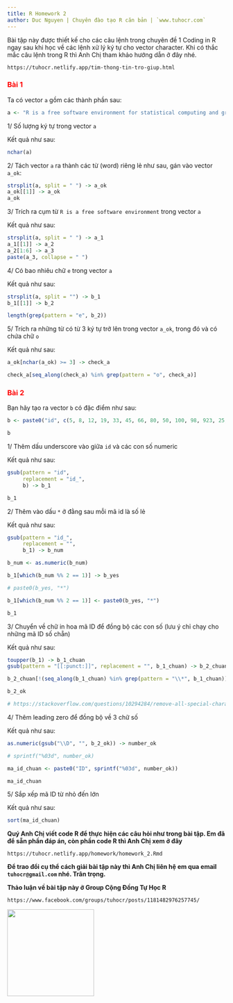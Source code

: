 ```yaml
---
title: R Homework 2
author: Duc Nguyen | Chuyên đào tạo R căn bản | `www.tuhocr.com`
---
```


Bài tập này được thiết kế cho các câu lệnh trong chuyên đề 1 Coding in R ngay sau khi học về các lệnh xử lý ký tự cho vector character. Khi có thắc mắc câu lệnh trong R thì Anh Chị tham khảo hướng dẫn ở đây nhé. 

`https://tuhocr.netlify.app/tim-thong-tin-tro-giup.html`

### [**Bài 1**]{style="color:red"}

Ta có vector `a` gồm các thành phần sau:

```r
a <- "R is a free software environment for statistical computing and graphics"
```

1/ Số lượng ký tự trong vector `a`

Kết quả như sau:

```r
nchar(a)
```

2/ Tách vector `a` ra thành các từ (word) riêng lẻ như sau, gán vào vector `a_ok`:

```r
strsplit(a, split = " ") -> a_ok
a_ok[[1]] -> a_ok
a_ok
```

3/ Trích ra cụm từ `R is a free software environment` trong vector `a`

Kết quả như sau:

```r
strsplit(a, split = " ") -> a_1
a_1[[1]] -> a_2
a_2[1:6] -> a_3
paste(a_3, collapse = " ")
```

4/ Có bao nhiêu chữ `e` trong vector `a`

Kết quả như sau:

```r
strsplit(a, split = "") -> b_1
b_1[[1]] -> b_2

length(grep(pattern = "e", b_2))
```

5/ Trích ra những từ có từ 3 ký tự trở lên trong vector `a_ok`, trong đó và có chứa chữ `o`

Kết quả như sau:

```r
a_ok[nchar(a_ok) >= 3] -> check_a

check_a[seq_along(check_a) %in% grep(pattern = "o", check_a)]
```

### [**Bài 2**]{style="color:red"}

Bạn hãy tạo ra vector `b` có đặc điểm như sau:

```r
b <- paste0("id", c(5, 8, 12, 19, 33, 45, 66, 80, 50, 100, 98, 923, 25, 547))
```

```r
b
```

1/ Thêm dấu underscore vào giữa `id` và các con số numeric

Kết quả như sau:

```r
gsub(pattern = "id",
     replacement = "id_",
     b) -> b_1

b_1
```

2/ Thêm vào dấu `*` ở đằng sau mỗi mã id là số lẻ

Kết quả như sau:

```r
gsub(pattern = "id_",
     replacement = "",
     b_1) -> b_num

b_num <- as.numeric(b_num)

b_1[which(b_num %% 2 == 1)] -> b_yes

# paste0(b_yes, "*")

b_1[which(b_num %% 2 == 1)] <- paste0(b_yes, "*")

b_1
```

3/ Chuyển về chữ in hoa mã ID để đồng bộ các con số (lưu ý chỉ chạy cho những mã ID số chẵn) 

Kết quả như sau:

```r
toupper(b_1) -> b_1_chuan
gsub(pattern = "[[:punct:]]", replacement = "", b_1_chuan) -> b_2_chuan

b_2_chuan[!(seq_along(b_1_chuan) %in% grep(pattern = "\\*", b_1_chuan))] -> b_2_ok

b_2_ok

# https://stackoverflow.com/questions/10294284/remove-all-special-characters-from-a-string-in-r
```

4/ Thêm leading zero để đồng bộ về 3 chữ số

Kết quả như sau:

```r
as.numeric(gsub("\\D", "", b_2_ok)) -> number_ok

# sprintf("%03d", number_ok)

ma_id_chuan <- paste0("ID", sprintf("%03d", number_ok))

ma_id_chuan 
```

5/ Sắp xếp mã ID từ nhỏ đến lớn

Kết quả như sau:

```r
sort(ma_id_chuan)
```


**Quý Anh Chị viết code R để thực hiện các câu hỏi như trong bài tập. Em đã để sẵn phần đáp án, còn phần code R thì Anh Chị xem ở đây**

`https://tuhocr.netlify.app/homework/homework_2.Rmd` 

**Để trao đổi cụ thể cách giải bài tập này thì Anh Chị liên hệ em qua email `tuhocr@gmail.com` nhé. Trân trọng.**

**Thảo luận về bài tập này ở Group Cộng Đồng Tự Học R**

`https://www.facebook.com/groups/tuhocr/posts/1181482976257745/`

<img src="tuhocr.png" width="200">






































